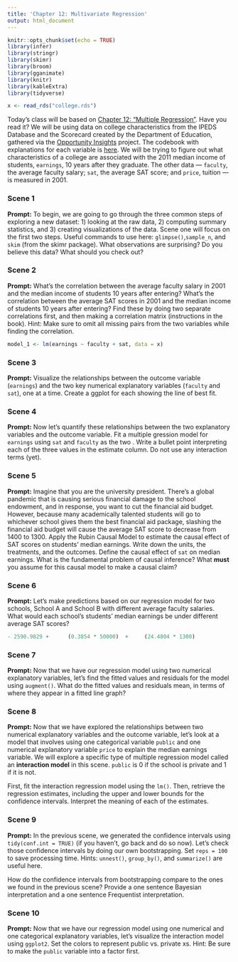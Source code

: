```yaml
---
title: 'Chapter 12: Multivariate Regression'
output: html_document
---
```


```r
knitr::opts_chunk$set(echo = TRUE)
library(infer)
library(stringr)
library(skimr)
library(broom)
library(gganimate)
library(knitr)
library(kableExtra)
library(tidyverse)

x <- read_rds("college.rds")
```

Today's class will be based on [Chapter 12: "Multiple Regression"](https://davidkane9.github.io/PPBDS/12-multiple-regression.html). Have you read it? We will be using data on college characteristics from the IPEDS Database and the Scorecard created by the Department of Education, gathered via the [Opportunity Insights](https://opportunityinsights.org/) project.  The codebook with explanations for each variable is [here](https://opportunityinsights.org/wp-content/uploads/2018/04/Codebook-MRC-Table-10.pdf). We will be trying to figure out what characteristics of a college are associated with the 2011 median income of students, `earnings`, 10 years after they graduate. The other data --- `faculty`, the average faculty salary; `sat`, the average SAT score; and `price`, tuition --- is measured in 2001.

### Scene 1

**Prompt:** To begin, we are going to go through the three common steps of exploring a new dataset: 1) looking at the raw data, 2) computing summary statistics, and 3) creating visualizations of the data. Scene one will focus on the first two steps. Useful commands to use here: `glimpse()`,`sample_n`, and `skim` (from the skimr package). What observations are surprising? Do you believe this data? What should you check out?


### Scene 2

**Prompt:** What's the correlation between the average faculty salary in 2001 and the median income of students 10 years after entering? What's the correlation between the average SAT scores in 2001 and the median income of students 10 years after entering? Find these by doing two separate correlations first, and then making a correlation matrix (instructions in the book). Hint: Make sure to omit all missing pairs from the two variables while finding the correlation. 



```r
model_1 <- lm(earnings ~ faculty + sat, data = x)
```


### Scene 3

**Prompt:** Visualize the relationships between the outcome variable (`earnings`) and the two key numerical explanatory variables (`faculty` and `sat`), one at a time. Create a ggplot for each showing the line of best fit.


### Scene 4

**Prompt:** Now let's quantify these relationships between the two explanatory variables and the outcome variable. Fit a multiple gression model for `earnings` using `sat` and `faculty` as the two . Write a bullet point interpreting each of the three values in the estimate column. Do not use any interaction terms (yet).


### Scene 5

**Prompt:** Imagine that you are the university president. There's a global pandemic that is causing serious financial damage to the school endowment, and in response, you want to cut the financial aid budget. However, because many academically talented students will go to whichever school gives them the best financial aid package, slashing the financial aid budget will cause the average SAT score to decrease from 1400 to 1300. Apply the Rubin Causal Model to estimate the causal effect of SAT scores on students' median earnings. Write down the units, the treatments, and the outcomes. Define the causal effect of `sat` on median earnings. What is the fundamental problem of causal inference? What **must** you assume for this causal model to make a causal claim?


### Scene 6

**Prompt:** Let's make predictions based on our regression model for two schools, School A and School B with different average faculty salaries. What would each school's students' median earnings be under different average SAT scores?

```r

- 2590.9829 +      (0.3854 * 50000)  +     (24.4804 * 1300)
```



### Scene 7

**Prompt:** Now that we have our regression model using two numerical explanatory variables, let's find the fitted values and residuals for the model using `augment()`. What do the fitted values and residuals mean, in terms of where they appear in a fitted line graph?


### Scene 8

**Prompt:** Now that we have explored the relationships between two numerical explanatory variables and the outcome variable, let's look at a model that involves using one categorical variable `public` and one numerical explanatory variable `price` to explain the median earnings variable. We will explore a specific type of multiple regression model called an **interaction model** in this scene. `public` is 0 if the school is private and 1 if it is not.

First, fit the interaction regression model using the `lm()`. Then, retrieve the regression estimates, including the upper and lower bounds for the confidence intervals. Interpret the meaning of each of the estimates.


### Scene 9

**Prompt:** In the previous scene, we generated the confidence intervals using `tidy(conf.int = TRUE)` (if you haven't, go back and do so now). Let's check those confidence intervals by doing our own bootstrapping. Set `reps = 100` to save processing time. Hints: `unnest()`, `group_by()`, and `summarize()` are useful here.

How do the confidence intervals from bootstrapping compare to the ones we found in the previous scene? Provide a one sentence Bayesian interpretation and a one sentence Frequentist interpretation.



### Scene 10

**Prompt:** Now that we have our regression model using one numerical and one categorical explanatory variables, let's visualize the interaction model using `ggplot2`. Set the colors to represent public vs. private xs. Hint: Be sure to make the `public` variable into a factor first. 








